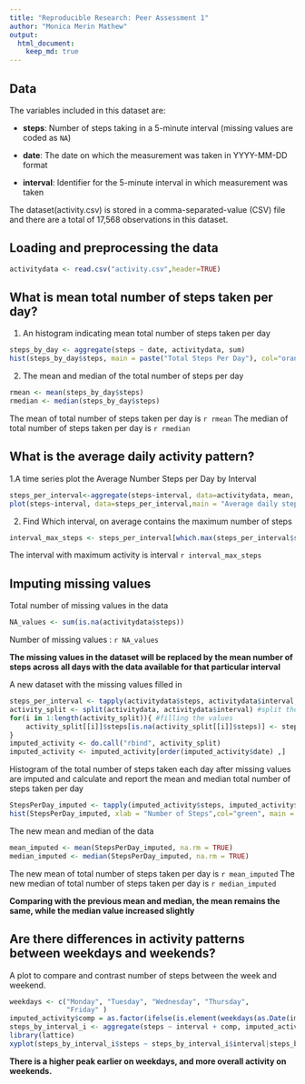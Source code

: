```yaml
---
title: "Reproducible Research: Peer Assessment 1"
author: "Monica Merin Mathew"
output: 
  html_document:
    keep_md: true
---
```



## Data

The variables included in this dataset are:

* **steps**: Number of steps taking in a 5-minute interval (missing
    values are coded as `NA`)

* **date**: The date on which the measurement was taken in YYYY-MM-DD
    format

* **interval**: Identifier for the 5-minute interval in which
    measurement was taken


The dataset(activity.csv) is stored in a comma-separated-value (CSV) file and there
are a total of 17,568 observations in this
dataset.

## Loading and preprocessing the data

```r

activitydata <- read.csv("activity.csv",header=TRUE)
```


## What is mean total number of steps taken per day?
1. An histogram indicating mean total number of steps taken per day
```r
steps_by_day <- aggregate(steps ~ date, activitydata, sum)
hist(steps_by_day$steps, main = paste("Total Steps Per Day"), col="orange", xlab="Number of Steps")
```


2. The mean and median of the total number of steps per day

```r
rmean <- mean(steps_by_day$steps)
rmedian <- median(steps_by_day$steps)
```
The mean of total number of steps taken per day is `r rmean`
The median of total number of steps taken per day is `r rmedian`

## What is the average daily activity pattern?


1.A time series plot the Average Number Steps per Day by Interval
```r
steps_per_interval<-aggregate(steps~interval, data=activitydata, mean, na.rm=TRUE)
plot(steps~interval, data=steps_per_interval,main = "Average daily steps", type="l")
```

2. Find Which interval, on average contains the maximum number of steps
```r
interval_max_steps <- steps_per_interval[which.max(steps_per_interval$steps),]$interval

```
The interval with maximum activity is interval `r interval_max_steps`


## Imputing missing values

Total number of missing values in the data
```r
NA_values <- sum(is.na(activitydata$steps))
```
Number of missing values : `r NA_values`

**The missing values in the dataset will be replaced by the mean number of steps across all days with the data available for that particular interval**

A new dataset with the missing values filled in
```r
steps_per_interval <- tapply(activitydata$steps, activitydata$interval, mean, na.rm = TRUE)
activity_split <- split(activitydata, activitydata$interval) #split the data by interval
for(i in 1:length(activity_split)){ #filling the values
    activity_split[[i]]$steps[is.na(activity_split[[i]]$steps)] <- steps_per_interval[i]
}
imputed_activity <- do.call("rbind", activity_split)
imputed_activity <- imputed_activity[order(imputed_activity$date) ,]
```
Histogram of the total number of steps taken each day after missing values are imputed and calculate and report the mean and median total number of steps taken per day

```r
StepsPerDay_imputed <- tapply(imputed_activity$steps, imputed_activity$date, sum)
hist(StepsPerDay_imputed, xlab = "Number of Steps",col="green", main = "Steps per Day (Imputed data)")
```


The new mean and median of the data
```r
mean_imputed <- mean(StepsPerDay_imputed, na.rm = TRUE)
median_imputed <- median(StepsPerDay_imputed, na.rm = TRUE)
```
The new mean of total number of steps taken per day is `r mean_imputed`
The new median of total number of steps taken per day is `r median_imputed`

**Comparing with the previous mean and median, the mean remains the same, while the median value increased slightly**

## Are there differences in activity patterns between weekdays and weekends?
A plot to compare and contrast number of steps between the week and weekend. 

```r
weekdays <- c("Monday", "Tuesday", "Wednesday", "Thursday", 
              "Friday" )
imputed_activity$comp = as.factor(ifelse(is.element(weekdays(as.Date(imputed_activity$date)),weekdays), "Weekday", "Weekend"))
steps_by_interval_i <- aggregate(steps ~ interval + comp, imputed_activity, mean)
library(lattice)
xyplot(steps_by_interval_i$steps ~ steps_by_interval_i$interval|steps_by_interval_i$comp, main="Average Steps per Day by Interval",xlab="Interval", ylab="Steps",layout=c(1,2), type="l") 
```



**There is a higher peak earlier on weekdays, and more overall activity on weekends.**
